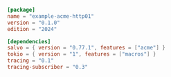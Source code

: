 ```toml  title="acme-http01/Cargo.toml"
[package]
name = "example-acme-http01"
version = "0.1.0"
edition = "2024"

[dependencies]
salvo = { version = "0.77.1", features = ["acme"] }
tokio = { version = "1", features = ["macros"] }
tracing = "0.1"
tracing-subscriber = "0.3"

```